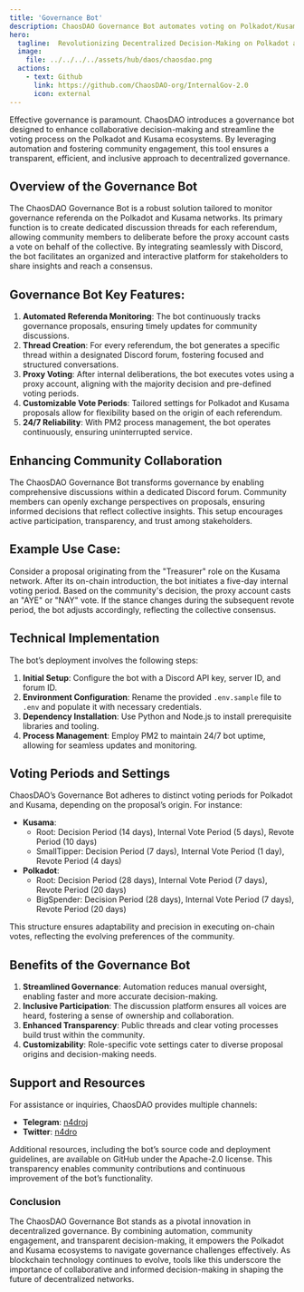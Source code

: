 ```yaml
---
title: 'Governance Bot'
description: ChaosDAO Governance Bot automates voting on Polkadot/Kusama, fostering transparent, collaborative decision-making within decentralized communities.
hero:
  tagline:  Revolutionizing Decentralized Decision-Making on Polkadot and Kusama.
  image: 
    file: ../../../../assets/hub/daos/chaosdao.png
  actions:
    - text: Github
      link: https://github.com/ChaosDAO-org/InternalGov-2.0
      icon: external
---
```



Effective governance is paramount. ChaosDAO introduces a governance bot designed to enhance collaborative decision-making and streamline the voting process on the Polkadot and Kusama ecosystems. By leveraging automation and fostering community engagement, this tool ensures a transparent, efficient, and inclusive approach to decentralized governance.

## Overview of the Governance Bot
The ChaosDAO Governance Bot is a robust solution tailored to monitor governance referenda on the Polkadot and Kusama networks. Its primary function is to create dedicated discussion threads for each referendum, allowing community members to deliberate before the proxy account casts a vote on behalf of the collective. By integrating seamlessly with Discord, the bot facilitates an organized and interactive platform for stakeholders to share insights and reach a consensus.

## Governance Bot Key Features:
1. **Automated Referenda Monitoring**: The bot continuously tracks governance proposals, ensuring timely updates for community discussions.
2. **Thread Creation**: For every referendum, the bot generates a specific thread within a designated Discord forum, fostering focused and structured conversations.
3. **Proxy Voting**: After internal deliberations, the bot executes votes using a proxy account, aligning with the majority decision and pre-defined voting periods.
4. **Customizable Vote Periods**: Tailored settings for Polkadot and Kusama proposals allow for flexibility based on the origin of each referendum.
5. **24/7 Reliability**: With PM2 process management, the bot operates continuously, ensuring uninterrupted service.

## Enhancing Community Collaboration
The ChaosDAO Governance Bot transforms governance by enabling comprehensive discussions within a dedicated Discord forum. Community members can openly exchange perspectives on proposals, ensuring informed decisions that reflect collective insights. This setup encourages active participation, transparency, and trust among stakeholders.

## Example Use Case:
Consider a proposal originating from the "Treasurer" role on the Kusama network. After its on-chain introduction, the bot initiates a five-day internal voting period. Based on the community's decision, the proxy account casts an "AYE" or "NAY" vote. If the stance changes during the subsequent revote period, the bot adjusts accordingly, reflecting the collective consensus.

## Technical Implementation
The bot’s deployment involves the following steps:
1. **Initial Setup**: Configure the bot with a Discord API key, server ID, and forum ID.
2. **Environment Configuration**: Rename the provided `.env.sample` file to `.env` and populate it with necessary credentials.
3. **Dependency Installation**: Use Python and Node.js to install prerequisite libraries and tooling.
4. **Process Management**: Employ PM2 to maintain 24/7 bot uptime, allowing for seamless updates and monitoring.


## Voting Periods and Settings
ChaosDAO’s Governance Bot adheres to distinct voting periods for Polkadot and Kusama, depending on the proposal’s origin. For instance:
- **Kusama**:
    - Root: Decision Period (14 days), Internal Vote Period (5 days), Revote Period (10 days)
    - SmallTipper: Decision Period (7 days), Internal Vote Period (1 day), Revote Period (4 days)
- **Polkadot**:
    - Root: Decision Period (28 days), Internal Vote Period (7 days), Revote Period (20 days)
    - BigSpender: Decision Period (28 days), Internal Vote Period (7 days), Revote Period (20 days)

This structure ensures adaptability and precision in executing on-chain votes, reflecting the evolving preferences of the community.

## Benefits of the Governance Bot
1. **Streamlined Governance**: Automation reduces manual oversight, enabling faster and more accurate decision-making.
2. **Inclusive Participation**: The discussion platform ensures all voices are heard, fostering a sense of ownership and collaboration.
3. **Enhanced Transparency**: Public threads and clear voting processes build trust within the community.
4. **Customizability**: Role-specific vote settings cater to diverse proposal origins and decision-making needs.

## Support and Resources
For assistance or inquiries, ChaosDAO provides multiple channels:
- **Telegram**: [n4droj](https://t.me/n4droj)
- **Twitter**: [n4dro](https://twitter.com/n4dro)

Additional resources, including the bot’s source code and deployment guidelines, are available on GitHub under the Apache-2.0 license. This transparency enables community contributions and continuous improvement of the bot’s functionality.

### Conclusion
The ChaosDAO Governance Bot stands as a pivotal innovation in decentralized governance. By combining automation, community engagement, and transparent decision-making, it empowers the Polkadot and Kusama ecosystems to navigate governance challenges effectively. As blockchain technology continues to evolve, tools like this underscore the importance of collaborative and informed decision-making in shaping the future of decentralized networks.
